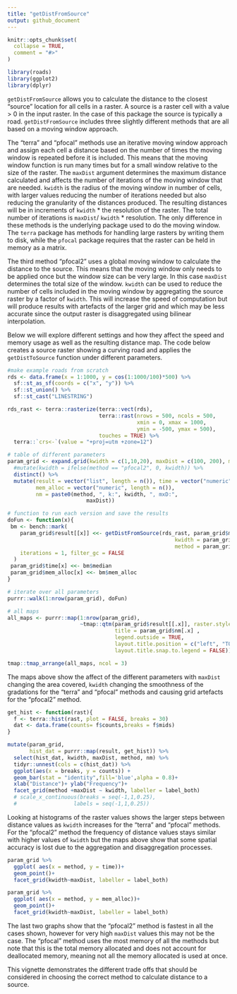 ```yaml
---
title: "getDistFromSource"
output: github_document
---
```


```r
knitr::opts_chunk$set(
  collapse = TRUE,
  comment = "#>"
)
```

```r
library(roads)
library(ggplot2)
library(dplyr)
```


`getDistFromSource` allows you to calculate the distance to the closest "source" location for all cells in a raster. A source is a raster cell with a value > 0 in the input raster. In the case of this package the source is typically a road. `getDistFromSource` includes three slightly different methods that are all based on a moving window approach. 

The "terra" and "pfocal" methods use an iterative moving window approach and assign each cell a distance based on the number of times the moving window is repeated before it is included. This means that the moving window function is run many times but for a small window relative to the size of the raster. The `maxDist` argument determines the maximum distance calculated and affects the number of iterations of the moving window that are needed. `kwidth` is the radius of the moving window in number of cells, with larger values reducing the number of iterations needed but also reducing the granularity of the distances produced. The resulting distances will be in increments of `kwidth` * the resolution of the raster. The total number of iterations is `maxDist`/ `kwidth` * resolution. The only difference in these methods is the underlying package used to do the moving window. The `terra` package has methods for handling large rasters by writing them to disk, while the `pfocal` package requires that the raster can be held in memory as a matrix. 

The third method "pfocal2" uses a global moving window to calculate the distance to the source. This means that the moving window only needs to be applied once but the window size can be very large. In this case `maxDist` determines the total size of the window. `kwidth` can be used to reduce the number of cells included in the moving window by aggregating the source raster by a factor of `kwidth`. This will increase the speed of computation but will produce results with artefacts of the larger grid and which may be less accurate since the output raster is disaggregated using bilinear interpolation.  

Below we will explore different settings and how they affect the speed and memory usage as well as the resulting distance map. The code below creates a source raster showing a curving road and applies the `getDistToSource` function under different parameters.  

```r
#make example roads from scratch
rds <- data.frame(x = 1:1000, y = cos(1:1000/100)*500) %>% 
  sf::st_as_sf(coords = c("x", "y")) %>% 
  sf::st_union() %>% 
  sf::st_cast("LINESTRING")

rds_rast <- terra::rasterize(terra::vect(rds), 
                             terra::rast(nrows = 500, ncols = 500, 
                                         xmin = 0, xmax = 1000, 
                                         ymin = -500, ymax = 500),
                             touches = TRUE) %>% 
  terra::`crs<-`(value = "+proj=utm +zone=12")

# table of different parameters
param_grid <- expand.grid(kwidth = c(1,10,20), maxDist = c(100, 200), method = c("terra", "pfocal", "pfocal2")) %>% 
  #mutate(kwidth = ifelse(method == "pfocal2", 0, kwidth)) %>% 
  distinct() %>% 
  mutate(result = vector("list", length = n()), time = vector("numeric", length = n()),
         mem_alloc = vector("numeric", length = n()),
         nm = paste0(method, ", k:", kwidth, ", mxD:",
                         maxDist))

# function to run each version and save the results
doFun <- function(x){
 bm <- bench::mark(
    param_grid$result[[x]] <<- getDistFromSource(rds_rast, param_grid$maxDist[x], 
                                                     kwidth = param_grid$kwidth[x],
                                                     method = param_grid$method[x]),
    iterations = 1, filter_gc = FALSE
  )
 param_grid$time[x] <<- bm$median
 param_grid$mem_alloc[x] <<- bm$mem_alloc
}

# iterate over all parameters
purrr::walk(1:nrow(param_grid), doFun)
```

```r


# all maps 
all_maps <- purrr::map(1:nrow(param_grid), 
                       ~tmap::qtm(param_grid$result[[.x]], raster.style = "cont",
                                  title = param_grid$nm[.x] , 
                                  legend.outside = TRUE,
                                  layout.title.position = c("left", "TOP"),
                                  layout.title.snap.to.legend = FALSE))

tmap::tmap_arrange(all_maps, ncol = 3)
```

The maps above show the affect of the different parameters with `maxDist` changing the area covered, `kwidth` changing the smoothness of the gradations for the "terra" and "pfocal" methods and causing grid artefacts for the "pfocal2" method.

```r
get_hist <- function(rast){
  f <- terra::hist(rast, plot = FALSE, breaks = 30)
  dat <- data.frame(counts= f$counts,breaks = f$mids)
}

mutate(param_grid, 
       hist_dat = purrr::map(result, get_hist)) %>% 
  select(hist_dat, kwidth, maxDist, method, nm) %>% 
  tidyr::unnest(cols = c(hist_dat)) %>% 
  ggplot(aes(x = breaks, y = counts)) + 
  geom_bar(stat = "identity",fill='blue',alpha = 0.8)+
  xlab("Distance")+ ylab("Frequency")+
  facet_grid(method +maxDist ~ kwidth, labeller = label_both)
  # scale_x_continuous(breaks = seq(-1,1,0.25),  
  #                  labels = seq(-1,1,0.25))

```

Looking at histograms of the raster values shows the larger steps between distance values as `kwidth` increases for the "terra" and "pfocal" methods. For the "pfocal2" method the frequency of distance values stays similar with higher values of `kwidth` but the maps above show that some spatial accuracy is lost due to the aggregation and disaggregation processes. 

```r
param_grid %>% 
  ggplot( aes(x = method, y = time))+
  geom_point()+
  facet_grid(kwidth~maxDist, labeller = label_both)

param_grid %>% 
  ggplot( aes(x = method, y = mem_alloc))+
  geom_point()+
  facet_grid(kwidth~maxDist, labeller = label_both)
```

The last two graphs show that the "pfocal2" method is fastest in all the cases shown, however for very high `maxDist` values this may not be the case. The "pfocal" method uses the most memory of all the methods but note that this is the total memory allocated and does not account for deallocated memory, meaning not all the memory allocated is used at once. 

This vignette demonstrates the different trade offs that should be considered in choosing the correct method to calculate distance to a source.

